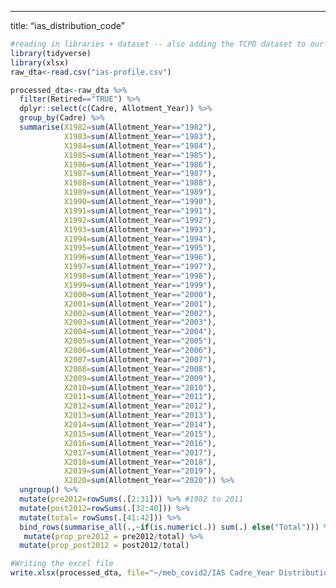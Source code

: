 ---
title: "ias_distribution_code"

```r
#reading in libraries + dataset -- also adding the TCPD dataset to our git so that we can all run this code from the same working directory 
library(tidyverse)
library(xlsx)
raw_dta<-read.csv("ias-profile.csv")
```


```r
processed_dta<-raw_dta %>% 
  filter(Retired=="TRUE") %>% 
  dplyr::select(c(Cadre, Allotment_Year)) %>% 
  group_by(Cadre) %>% 
  summarise(X1982=sum(Allotment_Year=="1982"),
            X1983=sum(Allotment_Year=="1983"),
            X1984=sum(Allotment_Year=="1984"),
            X1985=sum(Allotment_Year=="1985"),
            X1986=sum(Allotment_Year=="1986"),
            X1987=sum(Allotment_Year=="1987"),
            X1988=sum(Allotment_Year=="1988"),
            X1989=sum(Allotment_Year=="1989"),
            X1990=sum(Allotment_Year=="1990"),
            X1991=sum(Allotment_Year=="1991"),
            X1992=sum(Allotment_Year=="1992"),
            X1993=sum(Allotment_Year=="1993"),
            X1994=sum(Allotment_Year=="1994"),
            X1995=sum(Allotment_Year=="1995"),
            X1996=sum(Allotment_Year=="1996"),
            X1997=sum(Allotment_Year=="1997"),
            X1998=sum(Allotment_Year=="1998"),
            X1999=sum(Allotment_Year=="1999"),
            X2000=sum(Allotment_Year=="2000"),
            X2001=sum(Allotment_Year=="2001"),
            X2002=sum(Allotment_Year=="2002"),
            X2003=sum(Allotment_Year=="2003"),
            X2004=sum(Allotment_Year=="2004"),
            X2005=sum(Allotment_Year=="2005"),
            X2006=sum(Allotment_Year=="2006"),
            X2007=sum(Allotment_Year=="2007"),
            X2008=sum(Allotment_Year=="2008"),
            X2009=sum(Allotment_Year=="2009"),
            X2010=sum(Allotment_Year=="2010"),
            X2011=sum(Allotment_Year=="2011"),
            X2012=sum(Allotment_Year=="2012"),
            X2013=sum(Allotment_Year=="2013"),
            X2014=sum(Allotment_Year=="2014"),
            X2015=sum(Allotment_Year=="2015"),
            X2016=sum(Allotment_Year=="2016"),
            X2017=sum(Allotment_Year=="2017"),
            X2018=sum(Allotment_Year=="2018"),
            X2019=sum(Allotment_Year=="2019"),
            X2020=sum(Allotment_Year=="2020")) %>% 
  ungroup() %>% 
  mutate(pre2012=rowSums(.[2:31])) %>% #1982 to 2011
  mutate(post2012=rowSums(.[32:40])) %>% 
  mutate(total= rowSums(.[41:42])) %>% 
  bind_rows(summarise_all(.,~if(is.numeric(.)) sum(.) else("Total"))) %>% #Help: I don't know why this red cross is showing up, because the code runs exactly like I want it to and without errors
   mutate(prop_pre2012 = pre2012/total) %>% 
  mutate(prop_post2012 = post2012/total)  
```

```r
#Writing the excel file 
write.xlsx(processed_dta, file="~/meb_covid2/IAS Cadre_Year Distribution_TCPD1.1.2021.xlsx", sheetName="Sheet 1", col.names=TRUE, row.names=TRUE, append=FALSE) #I don't think this file path saves it on git. But I have added the excel file separately. Will correct this later. 
```

